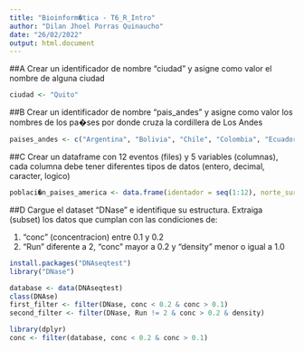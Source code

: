```yaml
---
title: "Bioinform�tica - T6_R_Intro"
author: "Dilan Jhoel Porras Quinaucho"
date: "26/02/2022"
output: html.document
---
```

##A
Crear un identificador de nombre "ciudad" y asigne como valor el nombre de alguna ciudad
```r

ciudad <- "Quito"
```
##B
Crear un identificador de nombre "pais_andes" y asigne como valor los nombres de los pa�ses por donde cruza la cordillera de Los Andes
```r

paises_andes <- c("Argentina", "Bolivia", "Chile", "Colombia", "Ecuador", "Per�", "Venezuela")
```

##C
Crear un dataframe con 12 eventos (files) y 5 variables (columnas), cada columna debe tener diferentes tipos de datos (entero, decimal, caracter, logico)
```r

poblaci�n_paises_america <- data.frame(identador = seq(1:12), norte_sur = as.factor(c(rep(0, 10), 1, 1)), paises = c("Argentina", "Bolivia","Brasil", "Chile", "Colombia", "Ecuador", "Paraguay", "Per�", "Surinam", "Guyana", "USA", "M�xico"), poblaci�n = c(45.38, 11.67, 212.6, 19.12, 50.88, 17.64, 0.79, 32.12, 329.5, 128.9, 350.5, 84.25)) #millones
```

##D
Cargue el dataset "DNase" e identifique su estructura. Extraiga (subset) los datos que cumplan con las condiciones de:

1. "conc" (concentracion) entre 0.1 y 0.2
2. "Run" diferente a 2, "conc" mayor a 0.2 y "density" menor o igual a 1.0
```r

install.packages("DNAseqtest")
library("DNase")

database <- data(DNAseqtest)
class(DNAse)
first_filter <- filter(DNase, conc < 0.2 & conc > 0.1)
second_filter <- filter(DNase, Run != 2 & conc > 0.2 & density)

library(dplyr)
conc <- filter(database, conc < 0.2 & conc > 0.1)
```
